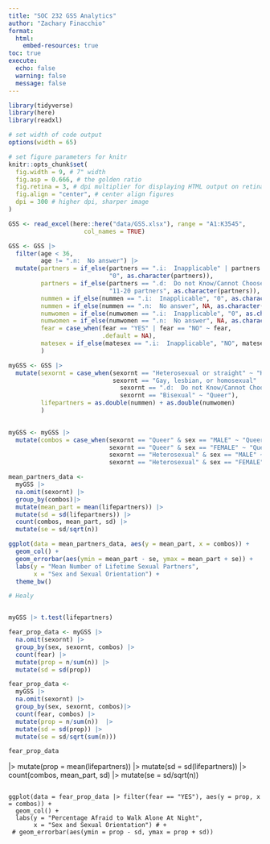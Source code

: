 ```yaml
---
title: "SOC 232 GSS Analytics"
author: "Zachary Finacchio"
format:
  html:
    embed-resources: true
toc: true
execute:
  echo: false
  warning: false
  message: false
---
```


```r
library(tidyverse)
library(here)
library(readxl)
```

```r
# set width of code output
options(width = 65)

# set figure parameters for knitr
knitr::opts_chunk$set(
  fig.width = 9, # 7" width
  fig.asp = 0.666, # the golden ratio
  fig.retina = 3, # dpi multiplier for displaying HTML output on retina
  fig.align = "center", # center align figures
  dpi = 300 # higher dpi, sharper image
)
```

```r
GSS <- read_excel(here::here("data/GSS.xlsx"), range = "A1:K3545",
                     col_names = TRUE)
```

```r
GSS <- GSS |>
  filter(age < 36,
         age != ".n:  No answer") |>
  mutate(partners = if_else(partners == ".i:  Inapplicable" | partners == "No partners",
                            "0", as.character(partners)),
         partners = if_else(partners == ".d:  Do not Know/Cannot Choose",
                            "11-20 partners", as.character(partners)),
         nummen = if_else(nummen == ".i:  Inapplicable", "0", as.character(nummen)),
         nummen = if_else(nummen == ".n:  No answer", NA, as.character(nummen)),	
         numwomen = if_else(numwomen == ".i:  Inapplicable", "0", as.character(numwomen)),
         numwomen = if_else(numwomen == ".n:  No answer", NA, as.character(numwomen)),
         fear = case_when(fear == "YES" | fear == "NO" ~ fear,
                          .default = NA),
         matesex = if_else(matesex == ".i:  Inapplicable", "NO", matesex)
         ) 
```

```r
myGSS <- GSS |>
  mutate(sexornt = case_when(sexornt == "Heterosexual or straight" ~ "Heterosexual",
                             sexornt == "Gay, lesbian, or homosexual" |
                               sexornt == ".d:  Do not Know/Cannot Choose" |
                               sexornt == "Bisexual" ~ "Queer"),
         lifepartners = as.double(nummen) + as.double(numwomen)
         )
         
```

```r
myGSS <- myGSS |>
  mutate(combos = case_when(sexornt == "Queer" & sex == "MALE" ~ "Queer Man",
                            sexornt == "Queer" & sex == "FEMALE" ~ "Queer Woman",
                            sexornt == "Heterosexual" & sex == "MALE" ~ "Heterosexual Man",
                            sexornt == "Heterosexual" & sex == "FEMALE" ~ "Heterosexual Woman"))
```


```r
mean_partners_data <- 
  myGSS |>
  na.omit(sexornt) |>
  group_by(combos)|>
  mutate(mean_part = mean(lifepartners)) |>
  mutate(sd = sd(lifepartners)) |>
  count(combos, mean_part, sd) |>
  mutate(se = sd/sqrt(n))

ggplot(data = mean_partners_data, aes(y = mean_part, x = combos)) +
  geom_col() +
  geom_errorbar(aes(ymin = mean_part - se, ymax = mean_part + se)) +
  labs(y = "Mean Number of Lifetime Sexual Partners",
       x = "Sex and Sexual Orientation") +
  theme_bw()

# Healy



```
```r
myGSS |> t.test(lifepartners)
```

```r
fear_prop_data <- myGSS |>
  na.omit(sexornt) |>
  group_by(sex, sexornt, combos) |>
  count(fear) |>
  mutate(prop = n/sum(n)) |>
  mutate(sd = sd(prop))
```

```r
fear_prop_data <- 
  myGSS |>
  na.omit(sexornt) |>
  group_by(sex, sexornt, combos)|>
  count(fear, combos) |>
  mutate(prop = n/sum(n))  |>
  mutate(sd = sd(prop)) |>
  mutate(se = sd/sqrt(sum(n))) 

fear_prop_data
```
|>
  mutate(prop = mean(lifepartners)) |>
  mutate(sd = sd(lifepartners)) |>
  count(combos, mean_part, sd) |>
  mutate(se = sd/sqrt(n))
```

ggplot(data = fear_prop_data |> filter(fear == "YES"), aes(y = prop, x = combos)) +
  geom_col() +
  labs(y = "Percentage Afraid to Walk Alone At Night",
       x = "Sex and Sexual Orientation") # +
 # geom_errorbar(aes(ymin = prop - sd, ymax = prop + sd))
```
